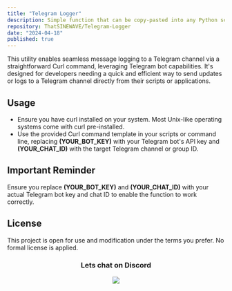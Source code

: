 ```yaml
---
title: "Telegram Logger"
description: Simple function that can be copy-pasted into any Python script to add logging to Telegram chats
repository: ThatSINEWAVE/Telegram-Logger
date: "2024-04-18"
published: true
---
```


This utility enables seamless message logging to a Telegram channel via a straightforward Curl command, leveraging Telegram bot capabilities. It's designed for developers needing a quick and efficient way to send updates or logs to a Telegram channel directly from their scripts or applications.

## Usage
- Ensure you have curl installed on your system. Most Unix-like operating systems come with curl pre-installed.
- Use the provided Curl command template in your scripts or command line, replacing **(YOUR_BOT_KEY)** with your Telegram bot's API key and **(YOUR_CHAT_ID)** with the target Telegram channel or group ID.

## Important Reminder
Ensure you replace **(YOUR_BOT_KEY)** and **(YOUR_CHAT_ID)** with your actual Telegram bot key and chat ID to enable the function to work correctly.

## License
This project is open for use and modification under the terms you prefer. No formal license is applied.

<div align="center">

### Lets chat on Discord

[![](https://dcbadge.vercel.app/api/server/zjjKSV8wFf)](https://discord.gg/zjjKSV8wFf)

</div>